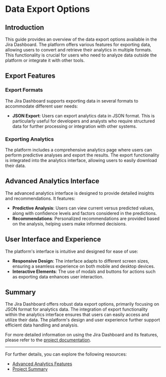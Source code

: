 # Data Export Options

## Introduction

This guide provides an overview of the data export options available in the Jira Dashboard. The platform offers various features for exporting data, allowing users to convert and retrieve their analytics in multiple formats. This functionality is crucial for users who need to analyze data outside the platform or integrate it with other tools.

## Export Features

### Export Formats

The Jira Dashboard supports exporting data in several formats to accommodate different user needs:

- **JSON Export**: Users can export analytics data in JSON format. This is particularly useful for developers and analysts who require structured data for further processing or integration with other systems.

### Exporting Analytics

The platform includes a comprehensive analytics page where users can perform predictive analyses and export the results. The export functionality is integrated into the analytics interface, allowing users to easily download their data.

## Advanced Analytics Interface

The advanced analytics interface is designed to provide detailed insights and recommendations. It features:

- **Predictive Analysis**: Users can view current versus predicted values, along with confidence levels and factors considered in the predictions.
- **Recommendations**: Personalized recommendations are provided based on the analysis, helping users make informed decisions.

## User Interface and Experience

The platform's interface is intuitive and designed for ease of use:

- **Responsive Design**: The interface adapts to different screen sizes, ensuring a seamless experience on both mobile and desktop devices.
- **Interactive Elements**: The use of modals and buttons for actions such as exporting data enhances user interaction.

## Summary

The Jira Dashboard offers robust data export options, primarily focusing on JSON format for analytics data. The integration of export functionality within the analytics interface ensures that users can easily access and utilize their data. The platform's design and user experience further support efficient data handling and analysis.

For more detailed information on using the Jira Dashboard and its features, please refer to the [project documentation](http://localhost:3000).

---

For further details, you can explore the following resources:

- [Advanced Analytics Features](https://gitdocai-data/organization/org-3b5b9a00-5655-4c1f-96df-503f2619fb1c/repositories/jira-dash/ADVANCED_ANALYTICS_FEATURES.md)
- [Project Summary](https://gitdocai-data/organization/org-3b5b9a00-5655-4c1f-96df-503f2619fb1c/repositories/jira-dash/RESUMO_PROJETO.md)

